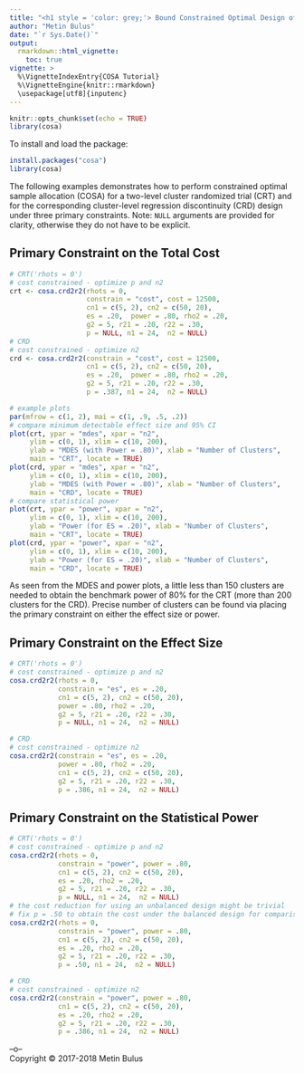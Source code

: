 ---
title: "<h1 style = 'color: grey;'> Bound Constrained Optimal Design of Multilevel Regression Discontinuity Designs and Randomized Controlled Trials </h1>"
author: "Metin Bulus"
date: "`r Sys.Date()`"
output:
  rmarkdown::html_vignette:
    toc: true
vignette: >
  %\VignetteIndexEntry{COSA Tutorial}
  %\VignetteEngine{knitr::rmarkdown}
  \usepackage[utf8]{inputenc}
---

```{r setup, include=FALSE, warning=FALSE}
knitr::opts_chunk$set(echo = TRUE)
library(cosa)
```

To install and load the package:
```{r eval = FALSE}
install.packages("cosa")
library(cosa)
```

The following examples demonstrates how to perform constrained optimal sample allocation (COSA) for a two-level cluster randomized trial (CRT) and for the corresponding cluster-level regression discontinuity (CRD) design under three primary constraints. Note: `NULL` arguments are provided for clarity, otherwise they do not have to be explicit.

## Primary Constraint on the Total Cost

```{r, message=FALSE, fig.width=7, fig.height=5}
# CRT('rhots = 0')
# cost constrained - optimize p and n2
crt <- cosa.crd2r2(rhots = 0,
                   constrain = "cost", cost = 12500, 
                   cn1 = c(5, 2), cn2 = c(50, 20),
                   es = .20,  power = .80, rho2 = .20,
                   g2 = 5, r21 = .20, r22 = .30,
                   p = NULL, n1 = 24,  n2 = NULL)
# CRD
# cost constrained - optimize n2
crd <- cosa.crd2r2(constrain = "cost", cost = 12500,
                   cn1 = c(5, 2), cn2 = c(50, 20),
                   es = .20,  power = .80, rho2 = .20,
                   g2 = 5, r21 = .20, r22 = .30,
                   p = .387, n1 = 24,  n2 = NULL)

# example plots
par(mfrow = c(1, 2), mai = c(1, .9, .5, .2))
# compare minimum detectable effect size and 95% CI
plot(crt, ypar = "mdes", xpar = "n2",
     ylim = c(0, 1), xlim = c(10, 200), 
     ylab = "MDES (with Power = .80)", xlab = "Number of Clusters",
     main = "CRT", locate = TRUE)
plot(crd, ypar = "mdes", xpar = "n2",
     ylim = c(0, 1), xlim = c(10, 200),
     ylab = "MDES (with Power = .80)", xlab = "Number of Clusters",
     main = "CRD", locate = TRUE)
# compare statistical power 
plot(crt, ypar = "power", xpar = "n2",
     ylim = c(0, 1), xlim = c(10, 200), 
     ylab = "Power (for ES = .20)", xlab = "Number of Clusters",
     main = "CRT", locate = TRUE)
plot(crd, ypar = "power", xpar = "n2",
     ylim = c(0, 1), xlim = c(10, 200), 
     ylab = "Power (for ES = .20)", xlab = "Number of Clusters",
     main = "CRD", locate = TRUE)

```

As seen from the MDES and power plots, a little less than 150 clusters are needed to obtain the benchmark power of 80% for the CRT (more than 200 clusters for the CRD). Precise number of clusters can be found via placing the primary constraint on either the effect size or power. 

## Primary Constraint on the Effect Size

```{r, message=FALSE}
# CRT('rhots = 0')
# cost constrained - optimize p and n2
cosa.crd2r2(rhots = 0,
            constrain = "es", es = .20,
            cn1 = c(5, 2), cn2 = c(50, 20),
            power = .80, rho2 = .20,
            g2 = 5, r21 = .20, r22 = .30,
            p = NULL, n1 = 24,  n2 = NULL)

# CRD
# cost constrained - optimize n2
cosa.crd2r2(constrain = "es", es = .20,
            power = .80, rho2 = .20,
            cn1 = c(5, 2), cn2 = c(50, 20),
            g2 = 5, r21 = .20, r22 = .30,
            p = .386, n1 = 24,  n2 = NULL)
```

## Primary Constraint on the Statistical Power

```{r, message=FALSE}
# CRT('rhots = 0')
# cost constrained - optimize p and n2
cosa.crd2r2(rhots = 0, 
            constrain = "power", power = .80,
            cn1 = c(5, 2), cn2 = c(50, 20),
            es = .20, rho2 = .20,
            g2 = 5, r21 = .20, r22 = .30,
            p = NULL, n1 = 24,  n2 = NULL)
# the cost reduction for using an unbalanced design might be trivial
# fix p = .50 to obtain the cost under the balanced design for comparison
cosa.crd2r2(rhots = 0, 
            constrain = "power", power = .80,
            cn1 = c(5, 2), cn2 = c(50, 20),
            es = .20, rho2 = .20,
            g2 = 5, r21 = .20, r22 = .30,
            p = .50, n1 = 24,  n2 = NULL)

# CRD
# cost constrained - optimize n2
cosa.crd2r2(constrain = "power", power = .80,
            cn1 = c(5, 2), cn2 = c(50, 20),
            es = .20, rho2 = .20,
            g2 = 5, r21 = .20, r22 = .30,
            p = .386, n1 = 24,  n2 = NULL)
```

--o-- <br>
<footnote> Copyright &copy; 2017-2018 Metin Bulus </footnote>

